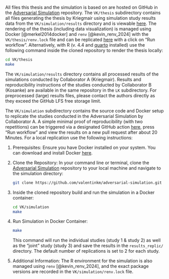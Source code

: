 All files this thesis and the simulation is based on are hosted on GitHub in the [Adversarial Simulation](https://github.com/valentinkm/AdversarialSimulation) repository.
The `VK/thesis` subdirectory contains all files generating the thesis by Kriegmair using simulation study results data from the `VK/simulation/results` directory and is viewable [here](https://valentinkm.github.io/AdversarialSimulation/thesis/thesis.pdf). The rendering of the thesis (including data visualization) is managed using Docker [@merkel2014docker] and `renv` [@kevin_renv_2024] with the `VK/thesis/renv.lock` file and can be replicated [here](https://github.com/valentinkm/AdversarialSimulation/actions/workflows/publish-thesis.yml) with a click on "Run workflow". Alternatively, with R (v. 4.4 and [quarto](https://quarto.org/docs/get-started/) installed) use the following command inside the cloned repository to render the thesis locally:

```bash
cd VK/thesis
make
```

The `VK/simulation/results` directory contains all processed results of the simulations conducted by Collaborator A (Kriegmair). Results and reproducibility instructions of the studies conducted by Collaborator B (Kosanke) are available in the same repository in the `LK` subdirectory. For preprocessed (large) results files, please contact the authors directly as they exceed the GitHub LFS free storage limit.

The `VK/simulation` subdirectory contains the source code and Docker setup to replicate the studies conducted in the Adversarial Simulation by Collaborator A. A simple minimal proof of reproducibility (with two repetitions) can be triggered via a designated GitHub action [here](https://github.com/valentinkm/AdversarialSimulation/actions/workflows/simulation.yml), press "Run workflow" and view the results on a new pull request after about 20 Minutes. For a local replication use the following instructions:

1. Prerequisites: Ensure you have Docker installed on your system. You can download and install Docker [here](https://www.docker.com/get-started).

2. Clone the Repository: In your command line or terminal, clone the [Adversarial Simulation](https://github.com/valentinkm/AdversarialSimulation) repository to your local machine and navigate to the simulation directory:

    ```bash
    git clone https://github.com/valentinkm/adversarial-simulation.git
    ```
3. Inside the cloned repository build and run the simulation in a Docker container:

    ```bash
    cd VK/simulation
    make
    ```

4. Run Simulation in Docker Container:

    ```bash
    make
    ```
    This command will run the individual studies (study 1 & study 2) as well as the "joint" study (study 3) and save the results in the `results_replic/` directory. The default number of replications is set to 2 for each study. 

5. Additional Information: The R environment for the simulation is also managed using `renv` [@kevin_renv_2024], and the exact package versions are recorded in the `VK/simulation/renv.lock` file.